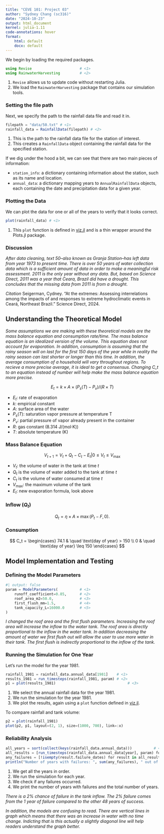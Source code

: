 ```yaml
---
title: "CEVE 101: Project 03"
author: "Sydney Chang (sc316)"
date: "2024-10-23"
output: html_document
kernel: julia-1.11
code-annotations: hover
format:
    html: default
    docx: default
---
```



We begin by loading the required packages.

```julia
using Revise                      # <1>
using RainwaterHarvesting         # <2>
```

1. `Revise` allows us to update code without restarting Julia.
2. We load the `RainwaterHarvesting` package that contains our simulation tools.

### Setting the file path

Next, we specify the path to the rainfall data file and read it in.

```julia
filepath = "data/50.txt" # <1>   
rainfall_data = RainfallData(filepath) # <2>
```

1. This is the path to the rainfall data file for the station of interest.
2. This creates a `RainfallData` object containing the rainfall data for the specified station.

If we dig under the hood a bit, we can see that there are two main pieces of information:

- `station_info`: a dictionary containing information about the station, such as its name and location.
- `annual_data`: a dictionary mapping years to `AnnualRainfallData` objects, each containing the date and precipitation data for a given year.

### Plotting the Data

We can plot the data for one or all of the years to verify that it looks correct.

```julia
plot(rainfall_data) # <1>
```

1. This `plot` function is defined in [viz.jl](./RainwaterHarvesting/src/viz.jl) and is a thin wrapper around the Plots.jl package.

### Discussion

*After data cleaning, text 50--also known as Granja Station--has left data from year 1973 to present time. There is over 50 years of water collection data which is a sufficient amount of data in order to make a meaningful risk assessment. 2011 is the only year without any data. But, based on Science Direct, 2011 was a year that Ceara, Brazil did have a drought. This concludes that the missing data from 2011 is from a drought.*

*Citation* Seigerman, Cydney. "At the extremes: Assessing interrelations among the impacts of and responses to extreme hydroclimatic events in Ceará, Northeast Brazil." Science Direct, 2024.

## Understanding the Theoretical Model

*Some assumptions we are making with these theoretical models are the mass balance equation and consumption rate/time. The mass balance equation is an idealized version of the volume. This equation does not account for evaporation. In addition, consumption is assuming that the rainy season will on last for the first 150 days of the year while in reality the rainy season can last shorter or longer than this time. In addition, the average consumption of a household will vary throughout regions. To recieve a more precise average, it is ideal to get a consensus. Changing C_t to an equation instead of number will help make the mass balance equation more precise.*

$$
E_t = k \times A \times (P_s(T)- P_v)/(R \times T)
$$

- $E_t$: rate of evaporation
- $k$: empirical constant
- $A$: surface area of the water
- $P_s(T)$: saturation vapor pressure at temperature T
- $P_v$: partial pressure of vapor already present in the container
- $R$: gas constant (8.314 J/(mol·K))
- $T$: absolute temperature (K)

### Mass Balance Equation

$$
V_{t+1} = V_t + Q_t - C_t - E_t| 0 \leq V_t \leq V_\text{max}
$$

- $V_t$: the volume of water in the tank at time $t$
- $Q_t$ is the volume of water added to the tank at time $t$
- $C_t$ is the volume of water consumed at time $t$
- $V_\text{max}$: the maximum volume of the tank
- $E_t$: new evaporation formula, look above

### Inflow ($Q_t$)

$$
Q_t = \eta \times A \times \max(P_t - F, 0).
$$

### Consumption

$$
C_t = \begin{cases}
    74.1 & \quad \text{day of year} > 150 \\
    0 & \quad \text{day of year} \leq 150
\end{cases}
$$

## Model Implementation and Testing

### Defining the Model Parameters

```julia
#| output: false
param = ModelParameters(          # <1>
    runoff_coefficient=0.85,      # <2>
    roof_area_m2=50.0,            # <3>
    first_flush_mm=1.5,           # <4>
    tank_capacity_L=16000.0       # <5>
)
```

*I changed the roof area and the first flush parameters. Increasing the roof area will increase the inflow to the water tank. The roof area is directly proportional to the inflow in the water tank. In addition decreasing the amount of water we first flush out will allow the user to use more water in their tank. The first flush is indirectly proportional to the inflow of the tank.*

### Running the Simulation for One Year

Let's run the model for the year 1981.

```julia
rainfall_1981 = rainfall_data.annual_data[1981]    # <1>
results_1981 = run_timesteps(rainfall_1981, param) # <2>
p1 = plot(results_1981)                                 # <3>
```

1. We select the annual rainfall data for the year 1981.
2. We run the simulation for the year 1981.
3. We plot the results, again using a `plot` function defined in [viz.jl](./RainwaterHarvesting/src/viz.jl).

To compare rainfall and tank volume:

```julia
p2 = plot(rainfall_1981)
plot(p2, p1, layout=(2, 1), size=(1000, 700), link=:x)
```

### Reliability Analysis

```julia
all_years = sort(collect(keys(rainfall_data.annual_data)))          # <1>
all_results = [run_timesteps(rainfall_data.annual_data[year], param) for year in all_years]   # <2>
any_failures = [!isempty(result.failure_dates) for result in all_results]  # <3>
println("Number of years with failures: ", sum(any_failures), " out of ", length(all_years))  # <4>
```

1. We get all the years in order.
2. We run the simulation for each year.
3. We check if any failures occurred.
4. We print the number of years with failures and the total number of years.

*There is a 2% chance of failure in the tank inflow. The 2% failure comes from the 1 year of failure compared to the other 48 years of success. *

*In addition, the models are confusing to read. There are vertical lines in graph which means that there was an increase in water with no time change. Indicting that is this actually a slightly diagonal line will help readers understand the graph better. *
